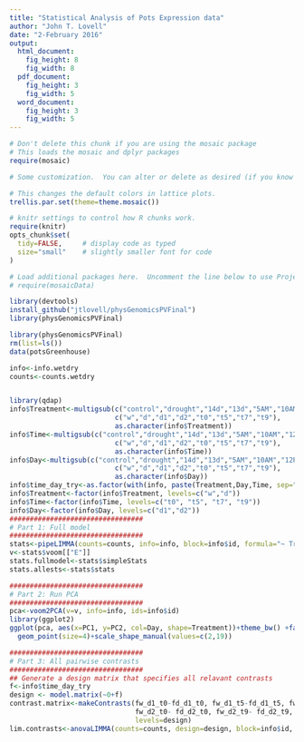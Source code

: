 ```yaml
---
title: "Statistical Analysis of Pots Expression data"
author: "John T. Lovell"
date: "2-February 2016"
output:
  html_document:
    fig_height: 8
    fig_width: 8
  pdf_document:
    fig_height: 3
    fig_width: 5
  word_document:
    fig_height: 3
    fig_width: 5
---
```



```r
# Don't delete this chunk if you are using the mosaic package
# This loads the mosaic and dplyr packages
require(mosaic)
```

```r
# Some customization.  You can alter or delete as desired (if you know what you are doing).

# This changes the default colors in lattice plots.
trellis.par.set(theme=theme.mosaic())  

# knitr settings to control how R chunks work.
require(knitr)
opts_chunk$set(
  tidy=FALSE,     # display code as typed
  size="small"    # slightly smaller font for code
)
```

```r
# Load additional packages here.  Uncomment the line below to use Project MOSAIC data sets.
# require(mosaicData)   
```

```r
library(devtools)
install_github("jtlovell/physGenomicsPVFinal")
library(physGenomicsPVFinal)
```

```r
library(physGenomicsPVFinal)
rm(list=ls())
data(potsGreenhouse)

info<-info.wetdry
counts<-counts.wetdry


library(qdap)
info$Treatment<-multigsub(c("control","drought","14d","13d","5AM","10AM","12PM","2PM"),
                          c("w","d","d1","d2","t0","t5","t7","t9"),
                          as.character(info$Treatment))
info$Time<-multigsub(c("control","drought","14d","13d","5AM","10AM","12PM","2PM"),
                          c("w","d","d1","d2","t0","t5","t7","t9"),
                          as.character(info$Time))
info$Day<-multigsub(c("control","drought","14d","13d","5AM","10AM","12PM","2PM"),
                          c("w","d","d1","d2","t0","t5","t7","t9"),
                          as.character(info$Day))
info$time_day_try<-as.factor(with(info, paste(Treatment,Day,Time, sep="_")))
info$Treatment<-factor(info$Treatment, levels=c("w","d"))
info$Time<-factor(info$Time, levels=c("t0", "t5", "t7", "t9"))
info$Day<-factor(info$Day, levels=c("d1","d2"))
#################################
# Part 1: Full model
#################################
stats<-pipeLIMMA(counts=counts, info=info, block=info$id, formula="~ Treatment * Time + Day")
v<-stats$voom[["E"]]
stats.fullmodel<-stats$simpleStats
stats.allests<-stats$stats

#################################
# Part 2: Run PCA
#################################
pca<-voom2PCA(v=v, info=info, ids=info$id)
library(ggplot2)
ggplot(pca, aes(x=PC1, y=PC2, col=Day, shape=Treatment))+theme_bw() +facet_wrap(~Time)+
  geom_point(size=4)+scale_shape_manual(values=c(2,19))

#################################
# Part 3: All pairwise contrasts
#################################
## Generate a design matrix that specifies all relavant contrasts
f<-info$time_day_try
design <- model.matrix(~0+f)
contrast.matrix<-makeContrasts(fw_d1_t0-fd_d1_t0, fw_d1_t5-fd_d1_t5, fw_d1_t7-fd_d1_t7,fw_d1_t9-fd_d1_t9,
                               fw_d2_t0- fd_d2_t0, fw_d2_t9- fd_d2_t9,
                               levels=design)
lim.contrasts<-anovaLIMMA(counts=counts, design=design, block=info$id, contrast.matrix=contrast.matrix)
```
